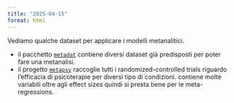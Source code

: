 ```yaml
---
title: "2025-04-15"
format: html
---
```


Vediamo qualche dataset per applicare i modelli metanalitici.

- il pacchetto [`metadat`](https://cran.r-project.org/web/packages/metadat/metadat.pdf) contiene diversi dataset già predisposti per poter fare una metanalisi.
- il progetto [`metapsy`](https://www.metapsy.org/database/depression-psychotherapy) raccoglie tutti i randomized-controlled trials riguardo l'efficacia di psicoterapie per diversi tipo di condizioni. contiene molte variabili oltre agli effect sizes quindi si presta bene per le meta-regressions.
